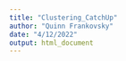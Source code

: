 ```yaml
---
title: "Clustering_CatchUp"
author: "Quinn Frankovsky"
date: "4/12/2022"
output: html_document
---
```

```r


```

